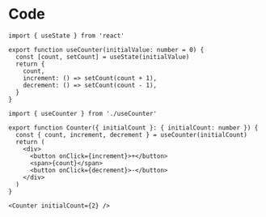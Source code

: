 # Code

```tsx filename="useCounter.ts"
import { useState } from 'react'

export function useCounter(initialValue: number = 0) {
  const [count, setCount] = useState(initialValue)
  return {
    count,
    increment: () => setCount(count + 1),
    decrement: () => setCount(count - 1),
  }
}
```

```tsx filename="Counter.tsx"
import { useCounter } from './useCounter'

export function Counter({ initialCount }: { initialCount: number }) {
  const { count, increment, decrement } = useCounter(initialCount)
  return (
    <div>
      <button onClick={increment}>+</button>
      <span>{count}</span>
      <button onClick={decrement}>-</button>
    </div>
  )
}
```

```tsx preview
<Counter initialCount={2} />
```
